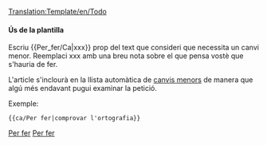 <noinclude>[[Translation:Template/en/Todo]]</noinclude><noinclude></noinclude>{{ca/Metacaixa d'avís| tipus  = informació
| imatge = Klipper.png
| text   = <strong>Per fer...</strong><br />{{{1|Qui va afegir aquesta plantilla no ha indicat el que havia de fer-se, per la qual cosa han de ser esborrada o actualitzada amb l'acció corresponent.}}}
}}<includeonly>{{{2|[[Category:ca/Per fer]]}}}</includeonly><noinclude>

====Ús de la plantilla====
Escriu <nowiki>{{</nowiki>Per_fer/Ca<nowiki>|xxx}}</nowiki> prop del text que consideri que necessita un canvi menor. Reemplaci xxx amb una breu nota sobre el que pensa vostè que s'hauria de fer.

L'article s'inclourà en la llista automàtica de [[:Category:ca/Per fer|canvis menors]] de manera que algú més endavant pugui examinar la petició.

Exemple:
<pre>{{ca/Per fer|comprovar l'ortografia}}</pre>

[[Category:ca/Plantilles|Per fer]][[Category:ca/Caixes de missatges|Per fer]]</noinclude>